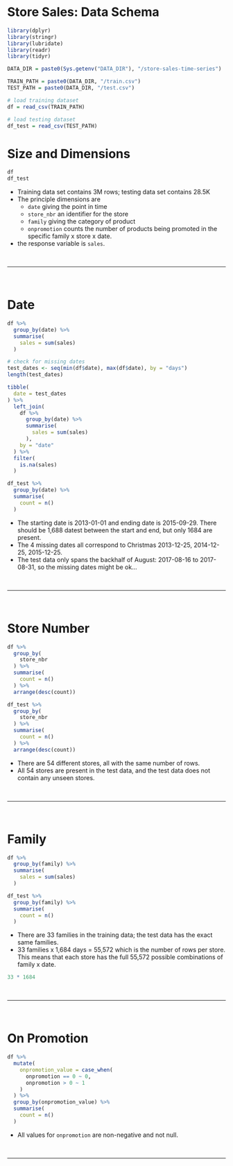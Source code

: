 
# Store Sales: Data Schema

```r
library(dplyr)
library(stringr)
library(lubridate)
library(readr)
library(tidyr)

DATA_DIR = paste0(Sys.getenv("DATA_DIR"), "/store-sales-time-series")

TRAIN_PATH = paste0(DATA_DIR, "/train.csv")
TEST_PATH = paste0(DATA_DIR, "/test.csv")

# load training dataset
df = read_csv(TRAIN_PATH)

# load testing dataset
df_test = read_csv(TEST_PATH)
```

# Size and Dimensions

```r
df
df_test
```

* Training data set contains 3M rows; testing data set contains 28.5K
* The principle dimensions are 
  * `date` giving the point in time
  * `store_nbr` an identifier for the store
  * `family` giving the category of product
  * `onpromotion` counts the number of products being promoted in the specific family x store x date.
* the response variable is `sales`.

<br>

---

<br>

# Date

```r
df %>% 
  group_by(date) %>% 
  summarise(
    sales = sum(sales)
  )

# check for missing dates
test_dates <- seq(min(df$date), max(df$date), by = "days")
length(test_dates)

tibble(
  date = test_dates
) %>% 
  left_join(
    df %>% 
      group_by(date) %>% 
      summarise(
        sales = sum(sales)
      ),
    by = "date"
  ) %>% 
  filter(
    is.na(sales)
  )

df_test %>% 
  group_by(date) %>% 
  summarise(
    count = n()
  )
```

* The starting date is 2013-01-01 and ending date is 2015-09-29. There should be 1,688 datest between the start and end, but only 1684 are present.
* The 4 missing dates all correspond to Christmas 2013-12-25, 2014-12-25, 2015-12-25.
* The test data only spans the backhalf of August: 2017-08-16 to 2017-08-31, so the missing dates might be ok...

<br>

---

<br>

# Store Number

```r
df %>% 
  group_by(
    store_nbr
  ) %>% 
  summarise(
    count = n()
  ) %>% 
  arrange(desc(count))

df_test %>% 
  group_by(
    store_nbr
  ) %>% 
  summarise(
    count = n()
  ) %>% 
  arrange(desc(count))
```

* There are 54 different stores, all with the same number of rows.
* All 54 stores are present in the test data, and the test data does not contain any unseen stores.

<br>

---

<br>

# Family

```r
df %>% 
  group_by(family) %>% 
  summarise(
    sales = sum(sales)
  )

df_test %>% 
  group_by(family) %>% 
  summarise(
    count = n()
  )
```

* There are 33 families in the training data; the test data has the exact same families.
* 33 families x 1,684 days = 55,572 which is the number of rows per store. This means that each store has the full 55,572 possible combinations of family x date.

```r
33 * 1684
```

<br>

---

<br>

# On Promotion

```r
df %>% 
  mutate(
    onpromotion_value = case_when(
      onpromotion == 0 ~ 0,
      onpromotion > 0 ~ 1
    )
  ) %>% 
  group_by(onpromotion_value) %>% 
  summarise(
    count = n()
  )
```

* All values for `onpromotion` are non-negative and not null.

<br>

---

<br>